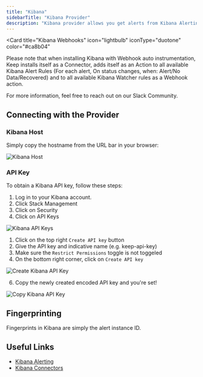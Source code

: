 ```yaml
---
title: "Kibana"
sidebarTitle: "Kibana Provider"
description: "Kibana provider allows you get alerts from Kibana Alerting via webhooks."
---
```


<Card
  title="Kibana Webhooks"
  icon="lightbulb"
  iconType="duotone"
  color="#ca8b04"
>
  Please note that when installing Kibana with Webhook auto instrumentation,
  Keep installs itself as a Connector, adds itself as an Action to all available
  Kibana Alert Rules (For each alert, On status changes, when: Alert/No
  Data/Recovered) and to all available Kibana Watcher rules as a Webhook action.

For more information, feel free to reach out on our Slack Community.

</Card>

<AutoGeneratedSnippet />

## Connecting with the Provider

### Kibana Host

Simply copy the hostname from the URL bar in your browser:

<img src="/images/kibana/kibana_host.png" alt="Kibana Host" />

### API Key

To obtain a Kibana API key, follow these steps:

1. Log in to your Kibana account.
2. Click Stack Management
3. Click on Security
4. Click on API Keys

<img src="/images/kibana/api-keys.png" alt="Kibana API Keys" />

1. Click on the top right `Create API key` button
2. Give the API key and indicative name (e.g. keep-api-key)
3. Make sure the `Restrict Permissions` toggle is not toggeled
4. On the bottom right corner, click on `Create API key`

<img src="/images/kibana/create-api-key.png" alt="Create Kibana API Key" />

6. Copy the newly created encoded API key and you're set!

<img src="/images/kibana/copy-created-key.png" alt="Copy Kibana API Key" />

## Fingerprinting

Fingerprints in Kibana are simply the alert instance ID.

## Useful Links

- [Kibana Alerting](https://www.elastic.co/guide/en/kibana/current/alerting-getting-started.html)
- [Kibana Connectors](https://www.elastic.co/guide/en/kibana/current/action-types.html)
